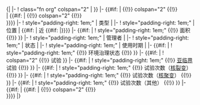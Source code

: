 <includeonly>{| {{WPMILHIST Infobox style|main_box|vcard}}
|- 
! class="fn org" colspan="2" {{WPMILHIST Infobox style|header_bar}} | {{{name|{{PAGENAME}}}}}
|-
{{#if:{{{image|}}} |
{{!}} colspan="2" {{WPMILHIST Infobox style|image_box}} {{!}} {{{image|}}}<br/>{{{caption|}}}
|
{{#if:{{{map|}}} |
{{!}} colspan="2" {{WPMILHIST Infobox style|image_box}} {{!}} {{{map|}}}<br/>{{{map_caption|}}}
}}}}
|-
! style="padding-right: 1em;" | 类型
| {{{type|}}}
|-
! style="padding-right: 1em;" | 位置
| {{{coordinates|}}} {{#if:{{{nearest_town|}}} | 近&nbsp;{{#if:{{{country|}}} |{{{country}}}}}<span class="label">{{{nearest_town}}}</span>}}
|-
{{#if:{{{area|}}} |
! style="padding-right: 1em;" {{!}} 面积
{{!}} {{{area|}}}
}}
|-
! style="padding-right: 1em;" | 管理者
| {{{operator|}}}
|-
! style="padding-right: 1em;" | 状态
| {{{status|}}}
|-
! style="padding-right: 1em;" | 使用时期
| {{{dates|}}}
|-
{{#if:{{{remediation|}}} |
! style="padding-right: 1em;" {{!}} 环境治理状态
{{!}} {{{remediation|}}}
}}
|-
{{#if:{{{subcritical_tests|}}}{{{nuclear_tests|}}}{{{thermonuclear_tests|}}}{{{other_tests|}}} |
! colspan="2" {{WPMILHIST Infobox style|header_bar}} {{!}} 试验
}}
|-
{{#if:{{{subcritical_tests|}}} |
! style="padding-right: 1em;" {{!}} [[亚临界]]<br/>试验
{{!}} {{{subcritical_tests|}}}
}}
|-
{{#if:{{{nuclear_tests|}}} |
! style="padding-right: 1em;" {{!}} 试验次数（[[核裂变]]）
{{!}} {{{nuclear_tests|}}}
}}
|-
{{#if:{{{thermonuclear_tests|}}} |
! style="padding-right: 1em;" {{!}} 试验次数（[[核聚变]]）
{{!}} {{{thermonuclear_tests|}}}
}}
|-
{{#if:{{{other_tests|}}} |
! style="padding-right: 1em;" {{!}} 试验次数（其他）
{{!}} {{{other_tests|}}}
}}
|- 
{{#if:{{{image|}}} | {{#if:{{{map|}}} |
{{!}} colspan="2" {{WPMILHIST Infobox style|image_box_plain}} {{!}} {{{map|}}}<br/>{{{map_caption|}}}
}}}}
|}</includeonly><noinclude>
{{template doc}}
</noinclude>